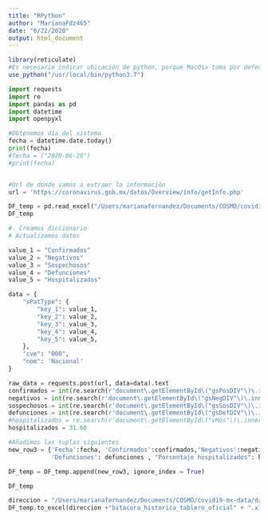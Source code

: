 ```yaml
---
title: "RPython"
author: "MarianaFdz465"
date: "6/22/2020"
output: html_document
---
```


```r
library(reticulate)
#Es necesario indicar ubicación de python, porque MacOsx toma por defecto python 2.7
use_python("/usr/local/bin/python3.7")
```


```python
import requests
import re
import pandas as pd
import datetime
import openpyxl
```

```python
#Obtenemos día del sistema
fecha = datetime.date.today()
print(fecha) 
#fecha = ("2020-06-20")
#print(fecha)


#Url de donde vamos a extraer la información
url = 'https://coronavirus.gob.mx/datos/Overview/info/getInfo.php'

```

```python
DF_temp = pd.read_excel("/Users/marianafernandez/Documents/COSMO/covid19-mx-data/data-validation/bitacora_historica_tablero_oficial.xlsx")
DF_temp
```

```python
#. Creamos diccionario
# Actualizamos datos

value_1 = "Confirmados"
value_2 = "Negativos"
value_3 = "Sospechosos"
value_4 = "Defunciones"
value_5 = "Hospitalizados"

data = {
    "sPatType": {
        "key_1": value_1, 
        "key_2": value_2,
        "key_3": value_3,
        "key_4": value_4,
        "key_5": value_5,
    },
    "cve": "000",
    "nom": 'Nacional'
}

raw_data = requests.post(url, data=data).text
confirmados = int(re.search(r'document\.getElementById\("gsPosDIV"\)\.innerHTML = \((\d+)', raw_data).group(1))
negativos = int(re.search(r'document\.getElementById\("gsNegDIV"\)\.innerHTML = \((\d+)', raw_data).group(1))
sospechosos = int(re.search(r'document\.getElementById\("gsSosDIV"\)\.innerHTML = \((\d+)', raw_data).group(1))
defunciones = int(re.search(r'document\.getElementById\("gsDefDIV"\)\.innerHTML = \((\d+)', raw_data).group(1))
#hospitalizados = re.search(r'document\.getElementById\("vHos"\)\.innerHTML =  \\d+(?:\\.\\d+)?%', raw_data).group(1)
hospitalizados = 31.60
```

```python
#Añadimos las tuplas siguientes
new_row3 = {'Fecha':fecha, 'Confirmados':confirmados,'Negativos':negativos, 'Sospechosos': sospechosos,
            'Defunciones': defunciones , "Porcentaje hospitalizados": hospitalizados}

DF_temp = DF_temp.append(new_row3, ignore_index = True)
```

```python
DF_temp
```

```python
direccion = "/Users/marianafernandez/Documents/COSMO/covid19-mx-data/data-validation/"
DF_temp.to_excel(direccion +"bitacora_historica_tablero_oficial" + ".xlsx", sheet_name='out_vars',encoding="utf-8", index = False)
```

